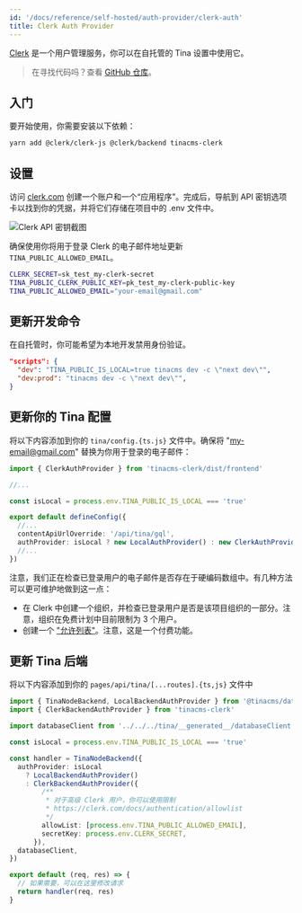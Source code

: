 ```yaml
---
id: '/docs/reference/self-hosted/auth-provider/clerk-auth'
title: Clerk Auth Provider
---
```


[Clerk](https://clerk.com) 是一个用户管理服务，你可以在自托管的 Tina 设置中使用它。

> 在寻找代码吗？查看 [GitHub 仓库](https://github.com/tinacms/tinacms/tree/main/packages/tinacms-clerk)。

## 入门

要开始使用，你需要安装以下依赖：

```bash
yarn add @clerk/clerk-js @clerk/backend tinacms-clerk
```

## 设置

访问 [clerk.com](https://clerk.com/) 创建一个账户和一个“应用程序”。完成后，导航到 API 密钥选项卡以找到你的凭据，并将它们存储在项目中的 .env 文件中。

![Clerk API 密钥截图](/img/clerk-api-keys-screenshot.png)

确保使用你将用于登录 Clerk 的电子邮件地址更新 `TINA_PUBLIC_ALLOWED_EMAIL`。

```bash
CLERK_SECRET=sk_test_my-clerk-secret
TINA_PUBLIC_CLERK_PUBLIC_KEY=pk_test_my-clerk-public-key
TINA_PUBLIC_ALLOWED_EMAIL="your-email@gmail.com"
```

## 更新开发命令

在自托管时，你可能希望为本地开发禁用身份验证。

```json
"scripts": {
  "dev": "TINA_PUBLIC_IS_LOCAL=true tinacms dev -c \"next dev\"",
  "dev:prod": "tinacms dev -c \"next dev\"",
}
```

## 更新你的 Tina 配置

将以下内容添加到你的 `tina/config.{ts.js}` 文件中。确保将 "my-email@gmail.com" 替换为你用于登录的电子邮件：

```ts
import { ClerkAuthProvider } from 'tinacms-clerk/dist/frontend'

//...

const isLocal = process.env.TINA_PUBLIC_IS_LOCAL === 'true'

export default defineConfig({
  //...
  contentApiUrlOverride: '/api/tina/gql',
  authProvider: isLocal ? new LocalAuthProvider() : new ClerkAuthProvider(),
  //...
})
```

注意，我们正在检查已登录用户的电子邮件是否存在于硬编码数组中。有几种方法可以更可维护地做到这一点：

- 在 Clerk 中创建一个组织，并检查已登录用户是否是该项目组织的一部分。注意，组织在免费计划中目前限制为 3 个用户。
- 创建一个 ["允许列表"](https://clerk.com/docs/authentication/allowlist)。注意，这是一个付费功能。

## 更新 Tina 后端

将以下内容添加到你的 `pages/api/tina/[...routes].{ts,js}` 文件中

```ts
import { TinaNodeBackend, LocalBackendAuthProvider } from '@tinacms/datalayer'
import { ClerkBackendAuthProvider } from 'tinacms-clerk'

import databaseClient from '../../../tina/__generated__/databaseClient'

const isLocal = process.env.TINA_PUBLIC_IS_LOCAL === 'true'

const handler = TinaNodeBackend({
  authProvider: isLocal
    ? LocalBackendAuthProvider()
    : ClerkBackendAuthProvider({
        /**
         * 对于高级 Clerk 用户，你可以使用限制
         * https://clerk.com/docs/authentication/allowlist
         */
        allowList: [process.env.TINA_PUBLIC_ALLOWED_EMAIL],
        secretKey: process.env.CLERK_SECRET,
      }),
  databaseClient,
})

export default (req, res) => {
  // 如果需要，可以在这里修改请求
  return handler(req, res)
}
```